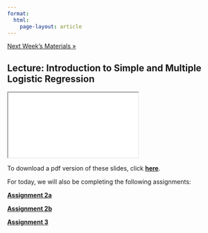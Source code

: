```yaml
---
format: 
  html:
    page-layout: article
---
```


<div class = "prev-next-container">
<a class="prev-next" href="04-lecture-page.html">Next Week's Materials &raquo;</a>
</div>

## Lecture: Introduction to Simple and Multiple Logistic Regression

<iframe src="03-lecture-slides.html" name="03-lecture-slides"></iframe>

To download a pdf version of these slides, click <a href="03-lecture-slides.pdf" download target="_blank" rel="noopener noreferrer"><strong>here</strong></a>.

For today, we will also be completing the following assignments: 

<a href="assignments/assignment_template_2a.qmd" download target="_blank" rel="noopener noreferrer"><strong>Assignment 2a</strong></a>

<a href="assignments/assignment_template_2b.qmd" download target="_blank" rel="noopener noreferrer"><strong>Assignment 2b</strong></a>

<a href="assignments/assignment_template_3.qmd" download target="_blank" rel="noopener noreferrer"><strong>Assignment 3</strong></a>

